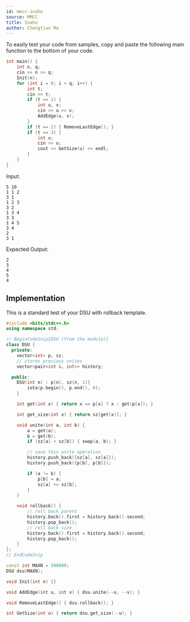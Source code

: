 ```yaml
---
id: mmcc-inaho
source: MMCC
title: Inaho
author: Chongtian Ma
---
```


<Info title="Samples">

To easily test your code from samples, copy and paste the following main function to the bottom of your code.

<LanguageSection>
<CPPSection>

```cpp
int main() {
	int n, q;
	cin >> n >> q;
	Init(n);
	for (int i = 0; i < q; i++) {
		int t;
		cin >> t;
		if (t == 1) {
			int u, v;
			cin >> u >> v;
			AddEdge(u, v);
		}
		if (t == 2) { RemoveLastEdge(); }
		if (t == 3) {
			int u;
			cin >> u;
			cout << GetSize(u) << endl;
		}
	}
}
```

</CPPSection>
</LanguageSection>

Input:
```
5 10
1 1 2
3 1
1 2 3
3 2
1 3 4
3 3
1 4 5
3 4
2
3 1
```

Expected Output:
```
2
3
4
5
4
```

</Info>

## Implementation

This is a standard test of your DSU with rollback template.

<LanguageSection>
<CPPSection>

```cpp
#include <bits/stdc++.h>
using namespace std;

// BeginCodeSnip{DSU (from the module)}
class DSU {
  private:
	vector<int> p, sz;
	// stores previous unites
	vector<pair<int &, int>> history;

  public:
	DSU(int n) : p(n), sz(n, 1){
		iota(p.begin(), p.end(), 0);
	}

	int get(int x) { return x == p[x] ? x : get(p[x]); }

	int get_size(int x) { return sz[get(x)]; }

	void unite(int a, int b) {
		a = get(a);
		b = get(b);
		if (sz[a] < sz[b]) { swap(a, b); }

		// save this unite operation
		history.push_back({sz[a], sz[a]});
		history.push_back({p[b], p[b]});

		if (a != b) {
			p[b] = a;
			sz[a] += sz[b];
		}
	}

	void rollback() {
		// roll back parent
		history.back().first = history.back().second;
		history.pop_back();
		// roll back size
		history.back().first = history.back().second;
		history.pop_back();
	}
};
// EndCodeSnip

const int MAXN = 500000;
DSU dsu(MAXN);

void Init(int n) {}

void AddEdge(int u, int v) { dsu.unite(--u, --v); }

void RemoveLastEdge() { dsu.rollback(); }

int GetSize(int u) { return dsu.get_size(--u); }
```

</CPPSection>
</LanguageSection>
